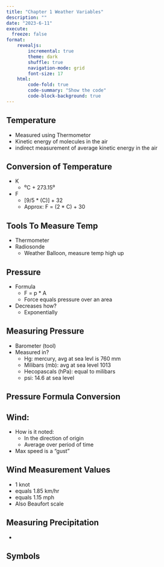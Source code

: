 ```yaml
---
title: "Chapter 1 Weather Variables"
description: ""
date: "2023-6-11"
execute:
  freeze: false
format:
    revealjs:
        incremental: true
        theme: dark
        shuffle: true
        navigation-mode: grid
        font-size: 17
    html:
        code-fold: true
        code-summary: "Show the code"
        code-block-background: true
---
```



## Temperature

* Measured using Thermometor
* Kinetic energy of molecules in the air
* indirect measurement of average kinetic energy in the air

## Conversion of Temperature

* K 
  - ⁰C + 273.15⁰
* F 
  - [9/5 * (C)] + 32 
  - Approx: F = (2 * C) + 30


## Tools To Measure Temp

* Thermometer
* Radiosonde
  - Weather Balloon, measure temp high up

## Pressure
* Formula
  - F = p * A
  - Force equals pressure over an area
* Decreases how?
  - Exponentially

## Measuring Pressure
* Barometer (tool)
* Measured in?
  - Hg: mercury, avg at sea levl is 760 mm
  - Milibars (mb): avg at sea level 1013
  - Hecopascals (hPa): equal to milibars
  - psi: 14.6 at sea level

## Pressure Formula Conversion

## Wind:
* How is it noted:
  - In the direction of origin
  - Average over period of time
* Max speed is a "gust"


## Wind Measurement Values
* 1 knot
* equals 1.85 km/hr
* equals 1.15 mph
* Also Beaufort scale

## Measuring Precipitation
*  

## Symbols

